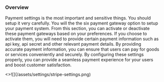 
### Overview

<p className="mt-6 mb-3">
  Payment settings is the most important and sensitive things. You should setup
  it very carefully. You will the the six payment gateway option to setup your
  payment system. From this section, you can activate or deactivate these
  payment gateways based on your preferences. If you choose to activate them,
  you will need to provide certain payment information such as api key, api
  secret and other relevant payment details. By providing accurate payment
  information, you can ensure that users can pay for goods or services
  conveniently and securely. By configuring these settings properly, you can
  provide a seamless payment experience for your users and boost customer
  satisfaction.
</p>

<Card>
  <>![](/assets/settings/stripe-settings.png)</>
</Card>
